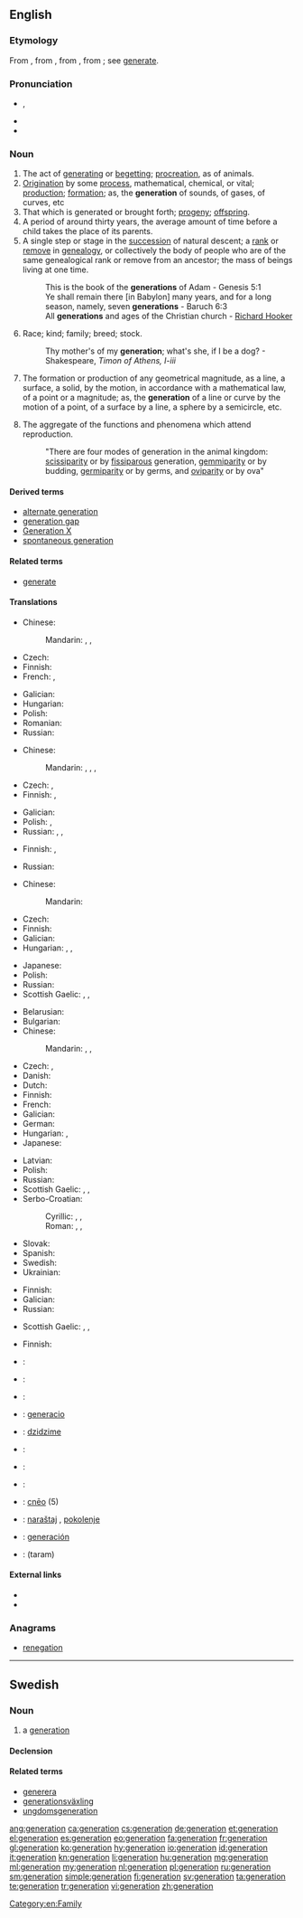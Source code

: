 {{also|Generation|génération}}
==English==
{{wikipedia|Generation}}

===Etymology===
From {{etyl|enm}} {{term|generacioun}}, from {{etyl|fro}} {{term|génération}}, from {{etyl|la}} {{term|generatio}}, from {{term|generare||to beget, generate}}; see [[generate]].

===Pronunciation===
* {{IPA|/ˌdʒɛnəˈɹeɪʃən/}}, {{X-SAMPA|/%dZEn@"reIS@n/}}
* {{audio|en-us-generation.ogg|Audio (US)}}
* {{rhymes|eɪʃən}}

===Noun===
{{en-noun}}

# The act of [[generating]] or [[begetting]]; [[procreation]], as of animals.
# [[origination|Origination]] by some [[process]], mathematical, chemical, or vital; [[production]]; [[formation]]; as, the '''generation''' of sounds, of gases, of curves, etc
# That which is generated or brought forth; [[progeny]]; [[offspring]].
# A period of around thirty years, the average amount of time before a child takes the place of its parents.
# A single step or stage in the [[succession]] of natural descent; a [[rank]] or [[remove]] in [[genealogy]], or collectively the body of people who are of the same genealogical rank or remove from an ancestor; the mass of beings living at one time.
#: This is the book of the '''generations''' of Adam - Genesis 5:1
#: Ye shall remain there [in Babylon] many years, and for a long season, namely, seven '''generations''' - Baruch 6:3
#: All '''generations''' and ages of the Christian church - [[w:Richard Hooker|Richard Hooker]]
# Race; kind; family; breed; stock.
#: Thy mother's of my '''generation'''; what's she, if I be a dog? - Shakespeare, ''Timon of Athens, I-iii''
# {{geometry}} The formation or production of any geometrical magnitude, as a line, a surface, a solid, by the motion, in accordance with a mathematical law, of a point or a magnitude; as, the '''generation''' of a line or curve by the motion of a point, of a surface by a line, a sphere by a semicircle, etc.
# {{biology}} The aggregate of the functions and phenomena which attend reproduction.
#: "There are four modes of generation in the animal kingdom: [[scissiparity]] or by [[fissiparous]] generation, [[gemmiparity]] or by budding, [[germiparity]] or by germs, and [[oviparity]] or by ova"

====Derived terms====
* [[alternate generation]]
* [[generation gap]]
* [[Generation X]]
* [[spontaneous generation]]

====Related terms====
* [[generate]]

====Translations====
{{trans-top|act of generating or begetting}}
* Chinese:
*: Mandarin: {{t|zh|生|tr=shēng|sc=Hani}}, {{t|zh|生育|tr=shēngyù|sc=Hani}}, {{t|zh|生殖|tr=shēngzhí|sc=Hani}}
* Czech: {{t|cs|generování|n}}
* Finnish: {{t+|fi|lisääntyminen}}
* French: {{t+|fr|création}}, {{t+|fr|génération}}
{{trans-mid}}
* Galician: {{t+|gl|xeración|f|xs=Galician}}
* Hungarian: {{t|hu|nemzés}}
* Polish: {{t|pl|wytwarzanie|n}}
* Romanian: {{t|ro|generare|f}}
* Russian: {{t|ru|создание|n|tr=sozdánije|sc=Cyrl}}
{{trans-bottom}}

{{trans-top|origination by some process}}
* Chinese:
*: Mandarin: {{t|zh|產生|sc=Hani}}, {{t|zh|产生|tr=chǎnshēng|sc=Hani}}, {{t|zh|形成|tr=xíngchéng|sc=Hani}}, {{t|zh|生成|tr=shēngchéng|sc=Hani}}
* Czech: {{t|cs|generování|n}}, {{t|cs|produkce|f}}
* Finnish: {{t+|fi|kehittäminen}}, {{t|fi|tuottaminen}}
{{trans-mid}}
* Galician: {{t+|gl|xeración|f|xs=Galician}}
* Polish: {{t|pl|generowanie|n}}, {{t|pl|wytwarzanie|n}}
* Russian: {{t|ru|создание|n|tr=sozdánije|sc=Cyrl}}, {{t|ru|генерирование|n|tr=generírovanije|sc=Cyrl}}, {{t|ru|формирование|n|tr=formirovánije|sc=Cyrl}}
{{trans-bottom}}

{{trans-top|that which is generated or brought forth}}
* Finnish: {{t|fi|jälkeläiset|p}}, {{t|fi|jälkikasvu}}
{{trans-mid}}
* Russian: {{t|ru|потомство|tr=potómstvo|sc=Cyrl}}
{{trans-bottom}}

{{trans-top|period of around thirty years}}
* Chinese:
*: Mandarin: {{t|zh|代|tr=dài|sc=Hani}}
* Czech: {{t|cs|generace|f}}
* Finnish: {{t+|fi|sukupolvi}}
* Galician: {{t+|gl|xeración|f|xs=Galician}}
* Hungarian: {{t|hu|nemzedék}}, {{t|hu|generáció}}, {{t|hu|emberöltő}}
{{trans-mid}}
* Japanese: {{t|ja|世代|tr=せだい, sedai|sc=Jpan}}
* Polish: {{t|pl|pokolenie|n}}
* Russian: {{t|ru|поколение|n|sc=Cyrl|tr=pokolénije}}
* Scottish Gaelic: {{t-|gd|ginealach|m|xs=Scottish Gaelic}}, {{t-|gd|linn|m|f|xs=Scottish Gaelic}}, {{t-|gd|glùn|f|xs=Scottish Gaelic}}
{{trans-bottom}}

{{trans-top|single step in the succession of natural descent}}
* Belarusian: {{t|be|пакаленне|n|tr=pakalénnje|sc=Cyrl}}
* Bulgarian: {{t|bg|поколение|n|tr=pokolénie|sc=Cyrl}}
* Chinese:
*: Mandarin: {{t|zh|輩|sc=Hani}}, {{t|zh|辈|tr=bèi|sc=Hani}}, {{t|zh|代|tr=dài|sc=Hani}}
* Czech: {{t|cs|generace|f}}, {{t|cs|pokolení|n}}
* Danish: {{t-|da|generation}}
* Dutch: {{t+|nl|generatie}}
* Finnish: {{t+|fi|sukupolvi}}
* French: {{t|fr|génération|f}}
* Galician: {{t+|gl|xeración|f|xs=Galician}}
* German: {{t|de|Generation|f}}
* Hungarian: {{t|hu|nemzedék}}, {{t|hu|generáció}}
* Japanese: {{t|ja|世代|tr=せだい, sedai|sc=Jpan}}
{{trans-mid}}
* Latvian: {{t|lv|paaudze|xs=Latvian}}
* Polish: {{t|pl|pokolenie|n}}
* Russian: {{t|ru|поколение|n|sc=Cyrl|tr=pokolénije}}
* Scottish Gaelic: {{t-|gd|ginealach|m|xs=Scottish Gaelic}}, {{t-|gd|linn|m|f|xs=Scottish Gaelic}}, {{t-|gd|glùn|f|xs=Scottish Gaelic}}
* Serbo-Croatian:
*: Cyrillic: {{t|sh|поколење|n}}, {{t|sh|покољење|n}}, {{t|sh|генерација|f}}
*: Roman: {{t|sh|pokolenje|n}}, {{t|sh|pokoljenje|n}}, {{t|sh|generacija|f}}
* Slovak: {{t|sk|pokolenie|n}}
* Spanish: {{t|es|generación|f}}
* Swedish: {{t+|sv|generation}}
* Ukrainian: {{t|uk|покоління|n|tr=pokolínnja|sc=Cyrl}}
{{trans-bottom}}

{{trans-top|race, kind, family}}
* Finnish: {{t+|fi|suku}}
* Galician: {{t+|gl|xeración|f|xs=Galician}}
* Russian: {{t|ru|род|m|tr=rod|sc=Cyrl}}
{{trans-mid}}
* Scottish Gaelic: {{t-|gd|ginealach|m|xs=Scottish Gaelic}}, {{t-|gd|linn|m|f|xs=Scottish Gaelic}}, {{t-|gd|glùn|f|xs=Scottish Gaelic}}
{{trans-bottom}}

{{trans-top|geometry}}
{{trans-mid}}
{{trans-bottom}}

{{trans-top|biology}}
* Finnish: {{t+|fi|lisääntyminen}}
{{trans-mid}}
{{trans-bottom}}

{{checktrans-top|fixme=the act of generating or begetting}}
* {{ttbc|Arabic}}: {{t|ar|جيل|m|tr=jiil}}
* {{ttbc|Armenian}}: {{t-|hy|սերունդ|tr=serund}}
* {{ttbc|Dutch}}: {{t+|nl|generatie}}
* {{ttbc|Esperanto}}: [[generacio]]
* {{ttbc|Ewe}}: [[dzidzime]] {{n}}
* {{ttbc|French}}: {{t+|fr|génération}}
{{trans-mid}}
* {{ttbc|German}}: {{t+|de|Generation|f}}
* {{ttbc|Italian}}: {{t-|it|generazione|f}}
* {{ttbc|Old English}}: [[cneo|cnēo]] {{n}} (5)
* {{ttbc|sh}}: [[naraštaj]] {{m}}, [[pokolenje]] {{n}}
* {{ttbc|Spanish}}: [[generación]] {{f}}
* {{ttbc|Telugu}}: {{t|te|తరం}} (taram)
{{trans-bottom}}

====External links====
* {{R:Webster 1913}}
* {{R:Century 1911}}

===Anagrams===
* [[renegation#English|renegation]]

[[Category:en:Family]]

----

==Swedish==

===Noun===
{{sv-noun|g=c}}

# a [[#English|generation]]

====Declension====
{{sv-noun-reg-er}}

====Related terms====
* [[generera]]
* [[generationsväxling]]
* [[ungdomsgeneration]]

[[ang:generation]]
[[ca:generation]]
[[cs:generation]]
[[de:generation]]
[[et:generation]]
[[el:generation]]
[[es:generation]]
[[eo:generation]]
[[fa:generation]]
[[fr:generation]]
[[gl:generation]]
[[ko:generation]]
[[hy:generation]]
[[io:generation]]
[[id:generation]]
[[it:generation]]
[[kn:generation]]
[[li:generation]]
[[hu:generation]]
[[mg:generation]]
[[ml:generation]]
[[my:generation]]
[[nl:generation]]
[[pl:generation]]
[[ru:generation]]
[[sm:generation]]
[[simple:generation]]
[[fi:generation]]
[[sv:generation]]
[[ta:generation]]
[[te:generation]]
[[tr:generation]]
[[vi:generation]]
[[zh:generation]]